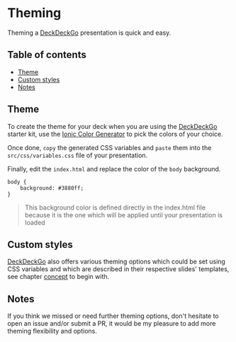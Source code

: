 
<Meta title="Edit/Theming" />

# Theming

Theming a [DeckDeckGo] presentation is quick and easy.

## Table of contents

- [Theme](#app-edit-theming-theme)
- [Custom styles](#app-edit-theming-custom-styles)
- [Notes](#app-edit-theming-notes)

## Theme

To create the theme for your deck when you are using the [DeckDeckGo] starter kit, use the [Ionic Color Generator](https://ionicframework.com/docs/theming/color-generator) to pick the colors of your choice.

Once done, `copy` the generated CSS variables and `paste` them into the `src/css/variables.css` file of your presentation.

Finally, edit the `index.html` and replace the color of the `body` background.

```
body {
    background: #3880ff;
}
```

> This background color is defined directly in the index.html file because it is the one which will be applied until your presentation is loaded

## Custom styles

[DeckDeckGo] also offers various theming options which could be set using CSS variables and which are described in their respective slides' templates, see chapter [concept](/slides/concept) to begin with.

## Notes

If you think we missed or need further theming options, don't hesitate to open an issue and/or submit a PR, it would be my pleasure to add more theming flexibility and options.

[deckdeckgo]: https://deckdeckgo.com

